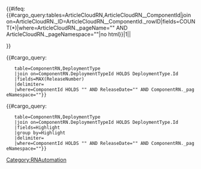 <tr>
{{#ifeq:{{#cargo_query:tables=ArticleCloudRN,ArticleCloudRN__ComponentId|join on=ArticleCloudRN._ID=ArticleCloudRN__ComponentId._rowID|fields=COUNT(*)|where=ArticleCloudRN._pageName="{{FULLPAGENAME}}" AND ArticleCloudRN._pageNamespace="{{NAMESPACENUMBER}}"|no html}}|1||<td>{{{Service|}}}</td>}} 
<td>{{{Release Date|}}}</td>
<td>{{#cargo_query:
	table=ComponentRN,DeploymentType
	|join on=ComponentRN.DeploymentTypeId HOLDS DeploymentType.Id
	|fields=MAX(ReleaseNumber)
	|delimiter=
	|where=ComponentId HOLDS "{{{ComponentId|}}}" AND ReleaseDate="{{{ReleaseDate|}}}" AND ComponentRN._pageNamespace="{{NAMESPACENUMBER}}"}}</td>
<td>{{#cargo_query:
	table=ComponentRN,DeploymentType
	|join on=ComponentRN.DeploymentTypeId HOLDS DeploymentType.Id
	|fields=Highlight
	|group by=Highlight
	|delimiter=
	|where=ComponentId HOLDS "{{{ComponentId|}}}" AND ReleaseDate="{{{ReleaseDate|}}}" AND ComponentRN._pageNamespace="{{NAMESPACENUMBER}}"}}</td>
</tr>


<noinclude>[[Category:RNAutomation]]</noinclude>
